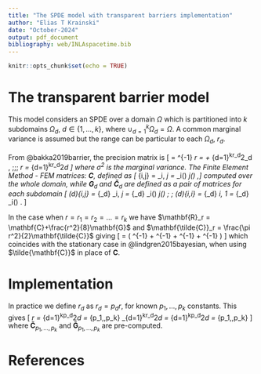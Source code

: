 ```yaml
---
title: "The SPDE model with transparent barriers implementation"
author: "Elias T Krainski"
date: "October-2024"
output: pdf_document
bibliography: web/INLAspacetime.bib
---
```


```r
knitr::opts_chunk$set(echo = TRUE)
```

# The transparent barrier model

This model considers an SPDE over a domain 
$\Omega$ which is partitioned into $k$
subdomains $\Omega_d$, $d\in\{1,\ldots,k\}$, 
where $\cup_{d=1}^k\Omega_d=\Omega$.
A common marginal variance is assumed
but the range can be particular to each $\Omega_d$, $r_d$.

From @bakka2019barrier, the precision matrix is 
\[
\mathbf{Q} = \frac{1}{\sigma^2}\mathbf{R}\mathbf{\tilde{C}}^{-1}\mathbf{R}
\textrm{ for } 
 \mathbf{R}_r = \mathbf{C} +
 \frac{1}{8}\sum_{d=1}^kr_d^2\mathbf{G}_d ,
\;\;\;
\mathbf{\tilde{C}}_r = 
\frac{\pi}{2}\sum_{d=1}^kr_d^2\mathbf{\tilde{C}}_d
\]
where $\sigma^2$ is the marginal variance. 
The Finite Element Method - FEM matrices:
$\mathbf{C}$, defined as
\[ \mathbf{C}_{i,j} = \langle \psi_i, \psi_j \rangle = 
  \int_\Omega \psi_i(\mathbf{s}) \psi_j(\mathbf{s}) \partial \mathbf{s},\]
computed over the whole domain,
while $\mathbf{G}_d$ and $\mathbf{\tilde{C}}_d$ 
are defined as a pair of matrices for each subdomain
\[ (\mathbf{G}_d)_{i,j} = \langle 1_{\Omega_d} \nabla \psi_i, \nabla \psi_j \rangle = 
  \int_{\Omega_d} \nabla \psi_i(\mathbf{s}) \nabla \psi_j(\mathbf{s}) \partial \mathbf{s}\; \textrm{ and }\;
 (\mathbf{\tilde{C}}_d)_{i,i} = \langle 1_{\Omega_d} \psi_i, 1 \rangle = 
  \int_{\Omega_d} \psi_i(\mathbf{s}) \partial \mathbf{s} . \]

In the case when $r = r_1 = r_2 = \ldots = r_k$ we have
$\mathbf{R}_r = \mathbf{C}+\frac{r^2}{8}\mathbf{G}$ 
and $\mathbf{\tilde{C}}_r = \frac{\pi r^2}{2}\mathbf{\tilde{C}}$
giving 
\[ \mathbf{Q} = \frac{2}{\pi\sigma^2}(
\frac{1}{r^2}\mathbf{C}\mathbf{\tilde{C}}^{-1}\mathbf{C} + 
\frac{1}{8}\mathbf{C}\mathbf{\tilde{C}}^{-1}\mathbf{G} +
\frac{1}{8}\mathbf{G}\mathbf{\tilde{C}}^{-1}\mathbf{C} +
\frac{r^2}{64}\mathbf{G}\mathbf{\tilde{C}}^{-1}\mathbf{G} 
) \]
which coincides with the stationary case in @lindgren2015bayesian,
when using $\tilde{\mathbf{C}}$ in place of $\mathbf{C}$.

# Implementation

In practice we define $r_d$ as $r_d = p_d r$, 
for known $p_1,\ldots,p_k$ constants. 
This gives
\[ \mathbf{\tilde{C}}_r = 
\frac{\pi r^2}{2}\sum_{d=1}^kp_d^2\mathbf{\tilde{C}}_d =
\frac{\pi r^2}{2} \mathbf{\tilde{C}}_{p_1,\ldots,p_k}
\textrm{ and }
\frac{1}{8}\sum_{d=1}^kr_d^2\mathbf{G}_d =
\frac{r^2}{8}\sum_{d=1}^kp_d^2\mathbf{\tilde{G}}_d = 
\frac{r^2}{8}\mathbf{\tilde{G}}_{p_1,\ldots,p_k}
\]
where $\mathbf{\tilde{C}}_{p_1,\ldots,p_k}$
and $\mathbf{\tilde{G}}_{p_1,\ldots,p_k}$ are pre-computed.


# References

